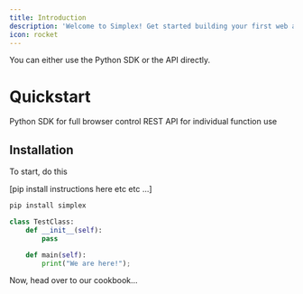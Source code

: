 ```yaml
---
title: Introduction
description: 'Welcome to Simplex! Get started building your first web agent here.'
icon: rocket
---
```


You can either use the Python SDK or the API directly.

# Quickstart

<CardGroup cols={2}>
  <Card title="Python SDK" icon="python" href="/python-sdk/introduction">
    Python SDK for full browser control
  </Card>
  <Card title="API Reference" icon="code" href="/api-reference/introduction">
    REST API for individual function use
  </Card>
</CardGroup>


## Installation

To start, do this

[pip install instructions here etc etc ...]

```bash
pip install simplex
```


```python TestClass.py
class TestClass:
    def __init__(self):
        pass

    def main(self):
        print("We are here!");
```
Now, head over to our cookbook...